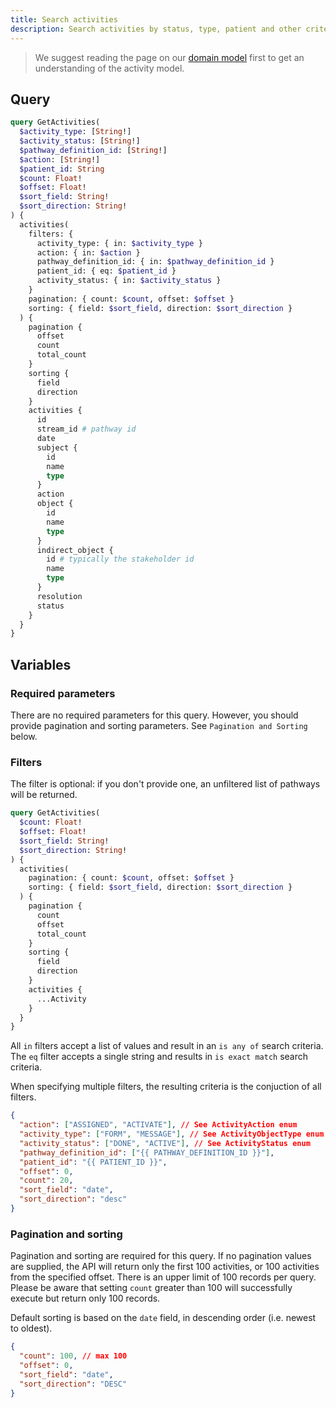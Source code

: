 ```yaml
---
title: Search activities
description: Search activities by status, type, patient and other criteria
---
```


> We suggest reading the page on our [domain model](/awell-orchestration/docs/getting-started/domain-model) first to get an understanding of the activity model.

## Query

```graphql
query GetActivities(
  $activity_type: [String!]
  $activity_status: [String!]
  $pathway_definition_id: [String!]
  $action: [String!]
  $patient_id: String
  $count: Float!
  $offset: Float!
  $sort_field: String!
  $sort_direction: String!
) {
  activities(
    filters: {
      activity_type: { in: $activity_type }
      action: { in: $action }
      pathway_definition_id: { in: $pathway_definition_id }
      patient_id: { eq: $patient_id }
      activity_status: { in: $activity_status }
    }
    pagination: { count: $count, offset: $offset }
    sorting: { field: $sort_field, direction: $sort_direction }
  ) {
    pagination {
      offset
      count
      total_count
    }
    sorting {
      field
      direction
    }
    activities {
      id
      stream_id # pathway id
      date
      subject {
        id
        name
        type
      }
      action
      object {
        id
        name
        type
      }
      indirect_object {
        id # typically the stakeholder id
        name
        type
      }
      resolution
      status
    }
  }
}
```

## Variables

### Required parameters

There are no required parameters for this query. However, you should provide pagination and sorting parameters. See `Pagination and Sorting` below.

### Filters

The filter is optional: if you don't provide one, an unfiltered list of pathways will be returned.

```graphql
query GetActivities(
  $count: Float!
  $offset: Float!
  $sort_field: String!
  $sort_direction: String!
) {
  activities(
    pagination: { count: $count, offset: $offset }
    sorting: { field: $sort_field, direction: $sort_direction }
  ) {
    pagination {
      count
      offset
      total_count
    }
    sorting {
      field
      direction
    }
    activities {
      ...Activity
    }
  }
}
```

All `in` filters accept a list of values and result in an `is any of` search criteria. The `eq` filter accepts a single string and results in `is exact match` search criteria.

When specifying multiple filters, the resulting criteria is the conjuction of all filters.

```json
{
  "action": ["ASSIGNED", "ACTIVATE"], // See ActivityAction enum
  "activity_type": ["FORM", "MESSAGE"], // See ActivityObjectType enum
  "activity_status": ["DONE", "ACTIVE"], // See ActivityStatus enum
  "pathway_definition_id": ["{{ PATHWAY_DEFINITION_ID }}"],
  "patient_id": "{{ PATIENT_ID }}",
  "offset": 0,
  "count": 20,
  "sort_field": "date",
  "sort_direction": "desc"
}
```

### Pagination and sorting

Pagination and sorting are required for this query. If no pagination values are supplied, the API will return only the first 100 activities, or 100 activities from the specified offset. There is an upper limit of 100 records per query. Please be aware that setting `count` greater than 100 will successfully execute but return only 100 records.

Default sorting is based on the `date` field, in descending order (i.e. newest to oldest).

```json
{
  "count": 100, // max 100
  "offset": 0,
  "sort_field": "date",
  "sort_direction": "DESC"
}
```
